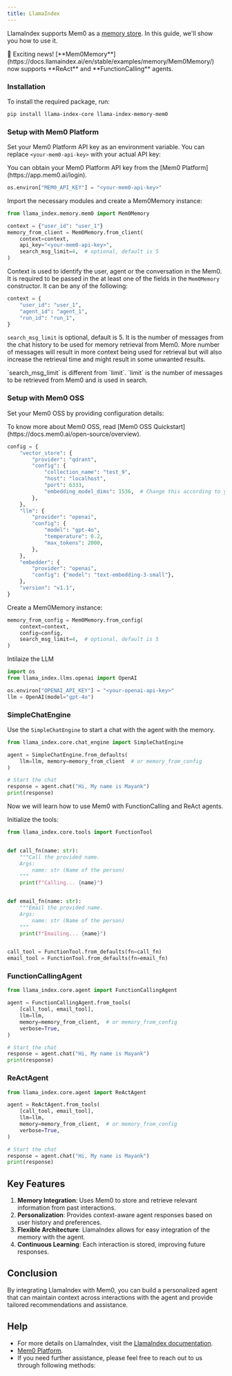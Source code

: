 ```yaml
---
title: LlamaIndex
---
```


<Snippet file="security-compliance.mdx" />

LlamaIndex supports Mem0 as a [memory store](https://llamahub.ai/l/memory/llama-index-memory-mem0). In this guide, we'll show you how to use it.

<Note type="info">
  🎉 Exciting news! [**Mem0Memory**](https://docs.llamaindex.ai/en/stable/examples/memory/Mem0Memory/) now supports **ReAct** and **FunctionCalling** agents.
</Note>

### Installation

To install the required package, run:

```bash
pip install llama-index-core llama-index-memory-mem0
```

### Setup with Mem0 Platform

Set your Mem0 Platform API key as an environment variable. You can replace `<your-mem0-api-key>` with your actual API key:

<Note type="info">
  You can obtain your Mem0 Platform API key from the [Mem0 Platform](https://app.mem0.ai/login).
</Note>

```python
os.environ["MEM0_API_KEY"] = "<your-mem0-api-key>"
```

Import the necessary modules and create a Mem0Memory instance:
```python
from llama_index.memory.mem0 import Mem0Memory

context = {"user_id": "user_1"}
memory_from_client = Mem0Memory.from_client(
    context=context,
    api_key="<your-mem0-api-key>",
    search_msg_limit=4,  # optional, default is 5
)
```

Context is used to identify the user, agent or the conversation in the Mem0. It is required to be passed in the at least one of the fields in the `Mem0Memory` constructor. It can be any of the following:

```python
context = {
    "user_id": "user_1",
    "agent_id": "agent_1",
    "run_id": "run_1",
}
```

`search_msg_limit` is optional, default is 5. It is the number of messages from the chat history to be used for memory retrieval from Mem0. More number of messages will result in more context being used for retrieval but will also increase the retrieval time and might result in some unwanted results.

<Note type="info">
  `search_msg_limit` is different from `limit`. `limit` is the number of messages to be retrieved from Mem0 and is used in search.
</Note>

### Setup with Mem0 OSS

Set your Mem0 OSS by providing configuration details:

<Note type="info">
  To know more about Mem0 OSS, read [Mem0 OSS Quickstart](https://docs.mem0.ai/open-source/overview).
</Note>

```python
config = {
    "vector_store": {
        "provider": "qdrant",
        "config": {
            "collection_name": "test_9",
            "host": "localhost",
            "port": 6333,
            "embedding_model_dims": 1536,  # Change this according to your local model's dimensions
        },
    },
    "llm": {
        "provider": "openai",
        "config": {
            "model": "gpt-4o",
            "temperature": 0.2,
            "max_tokens": 2000,
        },
    },
    "embedder": {
        "provider": "openai",
        "config": {"model": "text-embedding-3-small"},
    },
    "version": "v1.1",
}
```

Create a Mem0Memory instance:

```python
memory_from_config = Mem0Memory.from_config(
    context=context,
    config=config,
    search_msg_limit=4,  # optional, default is 5
)
```

Intilaize the LLM

```python
import os
from llama_index.llms.openai import OpenAI

os.environ["OPENAI_API_KEY"] = "<your-openai-api-key>"
llm = OpenAI(model="gpt-4o")
```

### SimpleChatEngine
Use the `SimpleChatEngine` to start a chat with the agent with the memory.

```python
from llama_index.core.chat_engine import SimpleChatEngine

agent = SimpleChatEngine.from_defaults(
    llm=llm, memory=memory_from_client  # or memory_from_config
)

# Start the chat
response = agent.chat("Hi, My name is Mayank")
print(response)
```
Now we will learn how to use Mem0 with FunctionCalling and ReAct agents.

Initialize the tools:

```python
from llama_index.core.tools import FunctionTool


def call_fn(name: str):
    """Call the provided name.
    Args:
        name: str (Name of the person)
    """
    print(f"Calling... {name}")


def email_fn(name: str):
    """Email the provided name.
    Args:
        name: str (Name of the person)
    """
    print(f"Emailing... {name}")


call_tool = FunctionTool.from_defaults(fn=call_fn)
email_tool = FunctionTool.from_defaults(fn=email_fn)
```
### FunctionCallingAgent

```python
from llama_index.core.agent import FunctionCallingAgent

agent = FunctionCallingAgent.from_tools(
    [call_tool, email_tool],
    llm=llm,
    memory=memory_from_client,  # or memory_from_config
    verbose=True,
)

# Start the chat
response = agent.chat("Hi, My name is Mayank")
print(response)
```

### ReActAgent

```python
from llama_index.core.agent import ReActAgent

agent = ReActAgent.from_tools(
    [call_tool, email_tool],
    llm=llm,
    memory=memory_from_client,  # or memory_from_config
    verbose=True,
)

# Start the chat
response = agent.chat("Hi, My name is Mayank")
print(response)
```

## Key Features

1. **Memory Integration**: Uses Mem0 to store and retrieve relevant information from past interactions.
2. **Personalization**: Provides context-aware agent responses based on user history and preferences.
3. **Flexible Architecture**: LlamaIndex allows for easy integration of the memory with the agent.
4. **Continuous Learning**: Each interaction is stored, improving future responses.

## Conclusion

By integrating LlamaIndex with Mem0, you can build a personalized agent that can maintain context across interactions with the agent and provide tailored recommendations and assistance.

## Help

- For more details on LlamaIndex, visit the [LlamaIndex documentation](https://llamahub.ai/l/memory/llama-index-memory-mem0).
- [Mem0 Platform](https://app.mem0.ai/).
- If you need further assistance, please feel free to reach out to us through following methods:

<Snippet file="get-help.mdx" />




